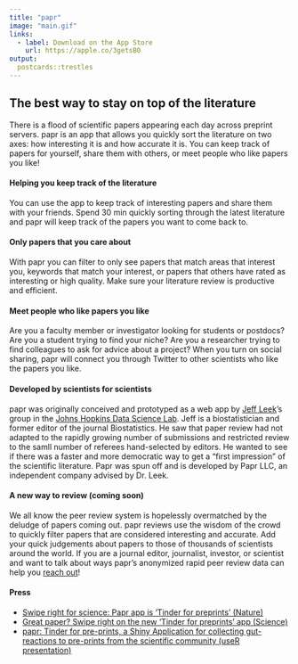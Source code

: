 ```yaml
---
title: "papr"
image: "main.gif"
links:
  - label: Download on the App Store
    url: https://apple.co/3getsB0
output:
  postcards::trestles
---
```

 
## The best way to stay on top of the literature

There is a flood of scientific papers appearing each day across preprint servers. papr is an app that allows you quickly sort the literature on two axes: how interesting it is and how accurate it is. You can keep track of papers for yourself, share them with others, or meet people who like papers you like! 

#### Helping you keep track of the literature

You can use the app to keep track of interesting papers and share them with your friends. Spend 30 min quickly sorting through the latest literature and papr will keep track of the papers you want to come back to. 


#### Only papers that you care about

With papr you can filter to only see papers that match areas that interest you, keywords that match your interest, or papers that others have rated as interesting or high quality. Make sure your literature review is productive and efficient. 


#### Meet people who like papers you like

Are you a faculty member or investigator looking for students or postdocs? Are you a student trying to find your niche? Are you a researcher trying to find colleagues to ask for advice about a project? When you turn on social sharing, papr will connect you through Twitter to other scientists who like the papers you like. 


#### Developed by scientists for scientists

papr was originally conceived and prototyped as a web app by [Jeff Leek](www.jtleek.com)'s group in the [Johns Hopkins Data Science Lab](https://jhudatascience.org/). Jeff is a biostatistician and former editor of the journal Biostatistics. He saw that paper review had not adapted to the rapidly growing number of submissions and restricted review to the samll number of referees hand-selected by editors. He wanted to see if there was a faster and more democratic way to get a "first impression" of the scientific literature. Papr was spun off and is developed by Papr LLC, an independent company advised by Dr. Leek. 


#### A new way to review (coming soon)

We all know the peer review system is hopelessly overmatched by the deludge of papers coming out. papr reviews use the wisdom of the crowd to quickly filter papers that are considered interesting and accurate. Add your quick judgements about papers to those of thousands of scientists around the world. If you are a journal editor, journalist, investor, or scientist and want to talk about ways papr's anonymized rapid peer review data can help you [reach out](mailto:papr@info.io)! 



#### Press

* [Swipe right for science: Papr app is ‘Tinder for preprints’ (Nature) ](https://www.nature.com/news/swipe-right-for-science-papr-app-is-tinder-for-preprints-1.22163)
* [Great paper? Swipe right on the new ‘Tinder for preprints’ app (Science)](https://www.sciencemag.org/news/2017/06/great-paper-swipe-right-new-tinder-preprints-app)
* [papr: Tinder for pre-prints, a Shiny Application for collecting gut-reactions to pre-prints from the scientific community (useR presentation)](https://channel9.msdn.com/Events/useR-international-R-User-conferences/useR-International-R-User-2017-Conference/papr-Tinder-for-pre-prints-a-Shiny-Application-for-collecting-gut-reactions-to-pre-prints-from-the-s)

